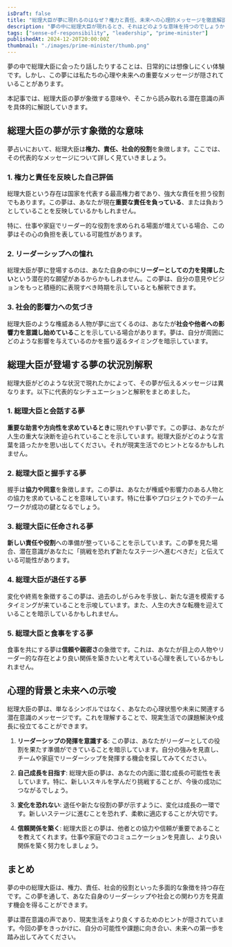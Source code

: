 ```yaml
---
isDraft: false
title: "総理大臣が夢に現れるのはなぜ？権力と責任、未来への心理的メッセージを徹底解説"
description: "夢の中に総理大臣が現れるとき、それはどのような意味を持つのでしょうか？権力、責任、社会的な象徴を夢占いの視点から紐解き、心理的背景と未来へのヒントを解説します。"
tags: ["sense-of-responsibility", "leadership", "prime-minister"]
publishedAt: 2024-12-20T20:00:00Z
thumbnail: "./images/prime-minister/thumb.png"
---
```


夢の中で総理大臣に会ったり話したりすることは、日常的には想像しにくい体験です。しかし、この夢には私たちの心理や未来への重要なメッセージが隠されていることがあります。

本記事では、総理大臣の夢が象徴する意味や、そこから読み取れる潜在意識の声を具体的に解説していきます。

<TableOfContents />

<AdUnit />

## 総理大臣の夢が示す象徴的な意味

夢占いにおいて、総理大臣は<strong>権力、責任、社会的役割</strong>を象徴します。ここでは、その代表的なメッセージについて詳しく見ていきましょう。

### 1. 権力と責任を反映した自己評価

総理大臣という存在は国家を代表する最高権力者であり、強大な責任を担う役割でもあります。この夢は、あなたが現在<strong>重要な責任を負っている</strong>、または負おうとしていることを反映しているかもしれません。

特に、仕事や家庭でリーダー的な役割を求められる場面が増えている場合、この夢はその心の負担を表している可能性があります。

### 2. リーダーシップへの憧れ

総理大臣が夢に登場するのは、あなた自身の中に<strong>リーダーとしての力を発揮したい</strong>という潜在的な願望があるからかもしれません。この夢は、自分の意見やビジョンをもっと積極的に表現すべき時期を示しているとも解釈できます。

### 3. 社会的影響力への気づき

総理大臣のような権威ある人物が夢に出てくるのは、あなたが<strong>社会や他者への影響力を意識し始めている</strong>ことを示している場合があります。夢は、自分が周囲にどのような影響を与えているのかを振り返るタイミングを暗示しています。

<AdUnit />

## 総理大臣が登場する夢の状況別解釈

総理大臣がどのような状況で現れたかによって、その夢が伝えるメッセージは異なります。以下に代表的なシチュエーションと解釈をまとめました。

### 1. 総理大臣と会話する夢

**重要な助言や方向性を求めているとき**に現れやすい夢です。この夢は、あなたが人生の重大な決断を迫られていることを示しています。総理大臣がどのような言葉を語ったかを思い出してください。それが現実生活でのヒントとなるかもしれません。

### 2. 総理大臣と握手する夢

握手は<strong>協力や同意</strong>を象徴します。この夢は、あなたが権威や影響力のある人物との協力を求めていることを意味しています。特に仕事やプロジェクトでのチームワークが成功の鍵となるでしょう。

### 3. 総理大臣に任命される夢

**新しい責任や役割**への準備が整っていることを示しています。この夢を見た場合、潜在意識があなたに「挑戦を恐れず新たなステージへ進むべきだ」と伝えている可能性があります。

### 4. 総理大臣が退任する夢

変化や終焉を象徴するこの夢は、過去のしがらみを手放し、新たな道を模索するタイミングが来ていることを示唆しています。また、人生の大きな転機を迎えていることを暗示しているかもしれません。

### 5. 総理大臣と食事をする夢

食事を共にする夢は<strong>信頼や親密さ</strong>の象徴です。これは、あなたが目上の人物やリーダー的な存在とより良い関係を築きたいと考えている心理を表しているかもしれません。

<AdUnit />

## 心理的背景と未来への示唆

総理大臣の夢は、単なるシンボルではなく、あなたの心理状態や未来に関連する潜在意識のメッセージです。これを理解することで、現実生活での課題解決や成長に役立てることができます。

1. <strong>リーダーシップの発揮を意識する</strong>:
   この夢は、あなたがリーダーとしての役割を果たす準備ができていることを暗示しています。自分の強みを見直し、チームや家庭でリーダーシップを発揮する機会を探してみてください。

2. <strong>自己成長を目指す</strong>:
   総理大臣の夢は、あなたの内面に潜む成長の可能性を表しています。特に、新しいスキルを学んだり挑戦することが、今後の成功につながるでしょう。

3. <strong>変化を恐れない</strong>:
   退任や新たな役割の夢が示すように、変化は成長の一環です。新しいステージに進むことを恐れず、柔軟に適応することが大切です。

4. <strong>信頼関係を築く</strong>:
   総理大臣との夢は、他者との協力や信頼が重要であることを教えてくれます。仕事や家庭でのコミュニケーションを見直し、より良い関係を築く努力をしましょう。

<AdUnit />

## まとめ

夢の中の総理大臣は、権力、責任、社会的役割といった多面的な象徴を持つ存在です。この夢を通して、あなた自身のリーダーシップや社会との関わり方を見直す機会を得ることができます。

夢は潜在意識の声であり、現実生活をより良くするためのヒントが隠されています。今回の夢をきっかけに、自分の可能性や課題に向き合い、未来への第一歩を踏み出してみてください。
